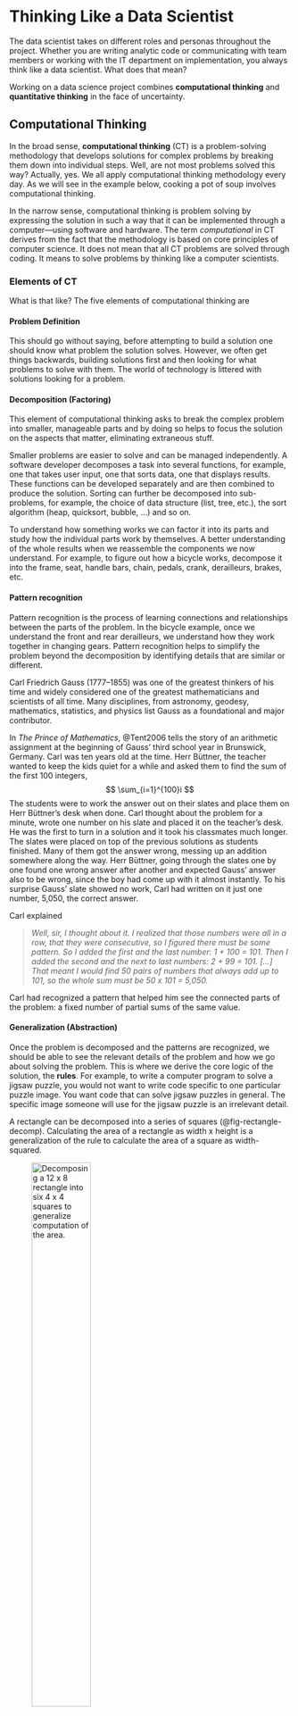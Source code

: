 

# Thinking Like a Data Scientist {#sec-thinkingds}

The data scientist takes on different roles and personas throughout the project. 
Whether you are writing analytic code or communicating with team members or working 
with the IT department on implementation, you always think like a data scientist. 
What does that mean?

Working on a data science project combines **computational thinking** and 
**quantitative thinking** in the face of uncertainty. 

## Computational Thinking {#sec-comp-thinking}

In the broad sense, **computational thinking** (CT) is a problem-solving methodology
that develops solutions for complex problems by breaking them down into individual
steps. Well, are not most problems solved this way? Actually, yes. We all apply
computational thinking methodology every day. As we will see in the example below, 
cooking a pot of soup involves computational thinking.

In the narrow sense, computational thinking is problem solving by expressing
the solution in such a way that it can be implemented through a computer---using
software and hardware. The term *computational* in CT derives from the fact that
the methodology is based on core principles of computer science. It does not mean
that all CT problems are solved through coding. It means to solve problems by
thinking like a computer scientists. 

### Elements of CT

What is that like? The five elements of computational thinking are

#### Problem Definition

This should go without saying, before attempting to
build a solution one should know what problem the solution solves. However, we
often get things backwards, building solutions first and then looking for what
problems to solve with them. The world of technology is littered with solutions
looking for a problem. 

#### Decomposition (Factoring)

This element of computational thinking asks to break the 
complex problem into smaller, manageable parts and by doing so helps to focus the
solution on the aspects that matter, eliminating extraneous stuff.

Smaller problems are easier to solve and can be managed independently. A software 
developer decomposes a task into several functions, for example, one that takes user 
input, one that sorts data, one that displays results. These functions can be developed 
separately and are then combined to produce the solution. Sorting can further be 
decomposed into sub-problems, for example, the choice of data structure (list, tree, etc.), 
the sort algorithm (heap, quicksort, bubble, ...) and so on.

To understand how something works we can factor it into its parts and study
how the individual parts work by themselves. A better understanding of the whole 
results when we reassemble the components we now understand. For example, to figure
out how a bicycle works, decompose it into the frame, seat, handle bars, chain, pedals,
crank, derailleurs, brakes, etc. 

#### Pattern recognition

Pattern recognition is the process of learning 
connections and relationships between the parts of the problem. In the bicycle
example, once we understand the front and rear derailleurs, we understand how they 
work together in changing gears. Pattern recognition helps to simplify the problem
beyond the decomposition by identifying details that are similar or different.

:::{.callout-note title="Carl Friedrich Gauss"}
Carl Friedrich Gauss (1777--1855) was one of the greatest thinkers of his time
and widely considered one of the greatest mathematicians and scientists of all time. 
Many disciplines, from astronomy, geodesy, mathematics, statistics, and physics list 
Gauss as a foundational and major contributor. 

In *The Prince of Mathematics*, @Tent2006 tells the story of an arithmetic 
assignment at the beginning of Gauss' third school year in Brunswick, Germany. Carl
was ten years  old at the time. Herr Büttner, the teacher wanted to keep the kids 
quiet for a while and asked them to find the sum of the first 100 integers, 
$$
\sum_{i=1}^{100}i
$$
The students were
to work the answer out on their slates and place them on Herr Büttner's desk 
when done. Carl thought about the problem for a minute, wrote one number on
his slate and placed it on the teacher's desk. He was the first to turn in a 
solution and it took his classmates much longer. The slates were placed on top of
the previous solutions as students finished. Many of them got the answer 
wrong, messing up an addition somewhere along the way. Herr Büttner, going through
the slates one by one found one wrong answer after another and expected Gauss' 
answer also to be wrong, since the boy had come up with it almost instantly. 
To his surprise Gauss' slate showed no work, Carl had written on it
just one number, 5,050, the correct answer. 

Carl explained

>*Well, sir, I thought about it. I realized that those numbers were all in a row, that
they were consecutive, so I figured there must be some pattern. So I added the 
first and the last number: 1 + 100 = 101. Then I added the second and the next to
last numbers: 2 + 99 = 101. [...] That meant I would find 50 pairs of numbers that
always add up to 101, so the whole sum must be 50 x 101 = 5,050.*

Carl had recognized a pattern that helped him see the connected parts of the 
problem: a fixed number of partial sums of the same value.
:::

#### Generalization (Abstraction)

Once the problem is decomposed and the patterns are recognized,
we should be able to see the relevant details of the problem and how we go about
solving the problem. This is where we derive the core logic of the solution, the **rules**. 
For example, to write a computer program to solve a jigsaw puzzle, you would not 
want to write code specific to one particular puzzle image. You want code that
can solve jigsaw puzzles in general. The specific image someone will use for the
jigsaw puzzle is an irrelevant detail.

A rectangle can be decomposed into a series of squares (@fig-rectangle-decomp).
Calculating the area of a rectangle as width x height is a generalization of 
the rule to calculate the area of a square as width-squared.

![Decomposing a 12 x 8 rectangle into six 4 x 4 squares to generalize computation of the area.](images/RectangleDecomposition.png){#fig-rectangle-decomp fig-align="center" width=50%}

#### Algorithm design

The final element of CT involves another form of thinking,
**algorithmic thinking**. Here we define the solution as a series of steps to
be executed. Algorithmic thinking does not mean the solution has to be implemented
by a computer, although this is the case in the narrow sense of CT. The point of
the algorithm is to arrive at a set of repeatable, step-by-step instructions, whether 
these are implemented by humans, machines, or a computer. Capturing the solution in
an algorithm is a step toward **automation**.\
\
@fig-soup-recipe shows an algorithm to produce pumpkin soup, repeatable instructions
that lay out the ingredients and how to process them in steps to transform them
into soup.

![A recipe for pumpkin soup is an algorithm.](images/PumpkinSoupRecipe.png){#fig-soup-recipe fig-align="center" width=75% .lightbox}

In data science solutions the steps to be executed are themselves algorithms. During
the data preparation step, you might use one algorithm to de-duplicate the 
data and another algorithm to impute missing values. During the model training
step you rely on multiple algorithms to train a model, cross-validate a model,
and visualize the output of a model.

### Making Pumpkin Soup

Let's apply the elements of computational thinking to the problem of making
pumpkin soup. 

#### Decomposition
Decomposition is the process of breaking down a complex problem into smaller, 
more manageable parts. In the case of making pumpkin soup, we can break it down 
into several steps:

- **Ingredients**: Identify the key ingredients required for the soup.
  - Pumpkin
  - Onion or Leek
  - Garlic
  - Stock (vegetable or chicken)
  - Cream (optional)
  - Salt, pepper, and spices (e.g., nutmeg, cinnamon)
  - Olive oil or butter for sautéing
- **Preparation**: Break down the actions involved in preparing the ingredients.
  - Peel and chop the pumpkin
  - Chop the onion and garlic
  - Prepare spices and seasoning
- **Cooking**: Identify the steps in cooking the soup.
  - Sauté the onion and garlic
  - Add the pumpkin and cook it
  - Add stock and bring to a simmer
  - Puree the mixture
  - Add cream and season to taste
- **Final Steps**: Focus on finishing touches.
  - Garnish (optional)
  - Serve and taste for seasoning adjustments

#### Pattern recognition

What are the similar elements or repeating steps in the problem?

- **Common cooking steps**: Many soups follow a similar structure: sautéing vegetables, 
adding liquid, simmering, and then blending or pureeing.
- **Ingredient variations**: While the exact ingredients for pumpkin soup may vary 
(e.g., adding coconut milk instead of cream), the basic framework of the recipe 
remains the same.
- **Timing patterns**: There’s a pattern to the cooking times: first sautéing for 
a few minutes, then simmering the soup for about 20-30 minutes, followed by blending.

#### Generalization

We can generalize (abstract) the process of making pumpkin soup into a more 
general recipe for making any pureed vegetable soup, regardless of the specific
ingredients.

- **Essential components**: 
  - A base (onions, garlic, or other aromatics)
  - A main vegetable (in this case, pumpkin)
  - Liquid (stock, broth, or water)
  - Seasoning and optional cream

- **General process**:
  1. Sauté aromatics.
  2. Add the main vegetable and liquid.
  3. Simmer until the vegetable is tender.
  4. Blend until smooth.
  5. Adjust seasoning and add cream if desired.


#### Algorithm design

Here is a simple algorithm for making pumpkin soup:

1. **Prepare ingredients**:
   - Peel and chop the pumpkin into cubes.
   - Chop the onion and garlic.
2. **Sauté aromatics**:
   - In a pot, heat oil or butter over medium heat.
   - Add chopped onion and garlic, sauté for 5 minutes until softened.
3. **Cook pumpkin**:
   - Add chopped pumpkin to the pot and sauté for 5 minutes.
   - Add stock to cover the pumpkin (about 4 cups) and bring to a boil.
4. **Simmer**:
   - Lower the heat, cover, and let the soup simmer for 20-30 minutes until the 
   pumpkin is tender.
5. **Blend the soup**:
   - Use an immersion blender or transfer the soup to a blender. Puree until smooth.
6. **Add cream and seasoning**:
   - Stir in cream (optional) and season with salt, pepper, and spices to taste 
   (e.g., nutmeg or cinnamon).
7. **Serve**:
   - Pour into bowls and garnish with optional toppings (e.g., a swirl of cream, 
   roasted seeds, or fresh herbs).

@fig-soup-recipe is a specific implementation of the algorithm.

By applying computational thinking, we decomposed the task of making pumpkin soup 
into smaller steps, recognized patterns in the cooking process, abstracted the 
general process for making soups, and designed an algorithm to efficiently make 
pumpkin soup. This method helps streamline the cooking process, ensures nothing 
is overlooked and provides a clear, repeatable procedure.

## Quantitative Thinking {#sec-quant-thinking}

**Quantitative thinking** (QT) is a problem-solving technique, like computational
thinking. It views the world through measurable events, and approaches problems
by analyzing quantitative evidence. At the heart of QT lies **quantification**,
representing things in measurable quantities. The word quantification is rooted 
in the Latin word *quantus*, meaning "how much". The purpose of quantification is 
to express things in numbers. The result is data in its many forms.

When dealing with inherently measurable attributes such as height or weight, quantification is 
simple. We need an agreed-upon method of measuring and a system to express
the measurement in. The former might be an electronic scale or an analog scale
with counterweights for weight measurement, a ruler, yardstick, or laser device
for height measurements. It seems obvious to report weights in metric units of 
milligrams, grams, pounds (500 grams), kilograms, and tons or in U.S. Customary units of ounces, 
pounds (16 ounces), and tons. As long as we know which measurement units apply, we can 
all agree on how heavy something is. And we need to keep in mind that the same
word can represent different things: a metric pound is 500 grams, a U.S. pound
is 453.6 grams. But wait, there is more: Apothecaries' weights are slightly 
different, a pound a.p. is 12 ounces. And in some fields, weights are measured
entirely differently, diamonds are measured in carats (0.2 grams). In the 
International System of Units (SI), weight is measured in Newtons, which is 
gravitational force on a mass, equivalent to kg * m /s^2^.
As long as we know what units are used to report a weight, we can convert it 
into whatever system we want to use. So we could say that this attribute is easily
quantifiable. 

Other attributes are difficult to quantify. How do you measure happiness? Finland
has been declared the [happiest country](https://www.bbc.com/reel/video/p0hmcc91/why-is-finland-the-happiest-country-in-the-world-) 
on earth for seven years running. This must involve some form of quantification
otherwise we could not rank countries and declare one as "best". 
How did they come up with that? The purpose of the [World Happiness Report](https://worldhappiness.report/ed/2020/social-environments-for-world-happiness/)
is to review the science of measuring well-being and to use survey measures of 
life satisfaction across 150 countries. *Happiness* according to the World Happiness
Report is a combination of many other measurements. For example, a rating of
one's overall life satisfaction, the ability to own a home, the availability of
public transportation, etc. Clearly, there is a subjective element in choosing
the measurable attributes that are supposed to allow inference about the 
difficult to measure attribute *happiness*. Not all attributes weigh equally in
the determination of happiness, the weighing scheme itself is part of the quantification.
Norms and values also must play a role. The availability of public transportation
affects quality of life differently in rural Arkansas and in downtown London. 
In short, the process of quantifying a difficult-to-measure attribute should be
part of the conversation.

This is a common problem in the social sciences: what we are interested in measuring
is difficult to quantify and the process of quantification is full of assumptions.
Instead of getting at the phenomenon directly, we use
other quantities to inform about all or parts of what we are really interested
in. These **surrogates** are known by different names: we call them an indicator, 
an index (such as the consumer price index), a metric, a score, and so on. 

:::{.example}
::::{.example-header}
Example: Net Promoter Score (NPS)
::::
::::{.example-container}
Building on the theme of "happiness", a frequent question asked by companies that
sell products or services is "are my customers satisfied and are they loyal?"

Rather than an extensive survey with many questions as in the World Happiness
Report, the question of customer satisfaction and loyalty is often distilled into 
a single metric in the business world, the Net Promoter Score (NPS).
NPS is considered by many the gold standard customer experience metric. It 
rests on a single question: "How likely are you to recommend the companies
products or services?"

The calculation of NPS is as follows (@fig-nps):

- Customers answer the question on a scale of 0–10, with 0 being not at all likely 
to recommend and 10 being extremely likely to recommend.
- Based on their response, customers are categorized as promoters, passives, or 
detractors. A detractor is someone whose answer was between 0 and 6. A promoter
is someone whose answer is 9 or 10. The others, which responded with a 7 or 8 are
passives.
- The NPS is calculated by subtracting the percentage of detractors from the 
percentage of promoters. 

The NPS ranges from -100 to 100, higher scores imply more promoters. A NPS of
100 is achieved if everyone scores 9 or 10. A score of -100 is achieved if
everyone scores 6 or below.

![Net promoter score](images/NetPromoterScore.png){#fig-nps fig-align="center" width=75%}
::::
:::


:::{.assignment}
::::{.assignment-header}
Exercise: Net Promoter Score
::::
::::{.assignment-container}
1. What are the assumptions in the NPS calculation?
2. Company Foo improved its NPS from 30 to 40 over the last year. Explain how
that can happen.
3. What does NPS tell you about a company that has many products and/or services?
4. What impact could cultural differences and societal norms and traditions have
on NPS values around the world?
5. What do you think is a great net promoter score? Does it depend on the industry?
6. Companies are applying NPS in other contexts, not just to measure
customer satisfaction. For example, the employee NPS (eNPS) uses NPS methodology
and the question "How likely are you to recommend company X as a place of work?" 
What do you think about that?
7. If you plot NPS by age, what would that look like? In other words, do you expect
younger or older consumers to have higher/lower NPS?

8. List reasons why NPS is (might be) a troubling indicator.
<!---
For some answers see here:
https://www.qualtrics.com/experience-management/customer/net-promoter-score/
https://hbr.org/2019/10/where-net-promoter-score-goes-wrong

Important: cultural differences, someone cannot be detractor and promoter at the
same time, division of range is arbitrary, tries to distill a complex relationship
in a single number, depends on how and who you ask among the customers.

Whether you recommend something or detract from something depends on who you
are talking to. You might recommend a product to a peer but not to your parents.

Fewer than those designated as promoters have actually promoted the brand.
It measures intention, not behavior

NPS does not explain why someone would recommend a product: ease of use,
price, customer service, availability, ... It also does not explain why someone
detracts from a product. How are you going to fix things?
--->
::::
:::

The NPS has many detractors, pun intended. Some describe it as "management 
snake oil". Management touts it when the NPS goes up, nobody reports it when
it goes down. It continues to be widely used. [Forbes](https://www.forbes.com/sites/ronshevlin/2019/05/21/its-time-to-retire-the-net-promoter-score/) reported that in 50 earnings calls of S&P 500 companies NPS was mentioned 150 
times in 2018.

### Indicators

An indicator is a quantitative or qualitative factor or variable that offers a 
direct, simple, unique and reliable signal or means to measure achievements.

The economy is a complex system for the distribution of  goods and services. 
Such a complex system defies quantification by a single number.
Instead, we use thousands of indicators to give us insight into a particular
aspect of the economy: inflation rates, consumer price indices, unemployment 
numbers, gross domestic product, economic activity, etc.

:::{.assignment}
::::{.assignment-header}
Exercise: Quantifying the Economy
::::
::::{.assignment-container}
Find at least two indicators in each of the following aspects:

1. International trade
2. Housing and construction
3. Consumer spending
4. Manufacturing
5. Climate
6. Labor markets

What are the indicators used for--that is, what do they indicate?
::::
:::

An indicator is called **leading** if it is predictive, informing us about what
might happen in the future. The job satisfaction in an employee survey is a 
leading indicator of employee attrition in the future. Unhappy employees are
more likely to quit and to move on to other jobs. A **lagging** indicator is
descriptive, it looks at what has happened in the past. Last month's resignation
rate is a lagging indicator for the human resources department.

### Types of Data

Data, the result of quantification, can be classified in a number of ways. The
first distinction of quantified variables is by **data type**. 

- **Continuous**: the number of possible values of the variable is not countable. 
Examples are physical measurements such as weight, height, length, pressure, temperature. 

- **Discrete**: the number of possible values is countable. Even if the number 
of possible values is infinite, the variable is still discrete. The number of fish 
caught per day does not have a theoretical upper limit, although it is highly 
unlikely that a weekend warrior will catch 1,000 fish. A commercial fishing vessel 
might.\
\
Discrete variables are further divided into the following groups:
    - **Count Variables**: the values are true counts, obtained by enumeration. 
    There are two types of counts:

        - **Counts per unit**: the count relates to a unit of measurement, e.g., 
        the number of fish caught per day, the number of customer complaints per 
        quarter, the number of chocolate chips per cookie, the number of cancer 
        incidences per 100,000.

        - **Proportions (Counts out of a total)**: the count can be converted 
        to a proportion by dividing it with a maximum value. Examples are the 
        number of heads out of 10 coin tosses, the number of larvae out of 20 
        succumbing to an insecticide,

    - **Categorical Variables**: the values consist of labels, even if numbers 
    are used for labeling.

        - **Nominal variables**: The labels are unordered, for example the 
        variable "fruit" takes on the values "apple", "peach", "tomato" 
        (yes, tomatoes are fruit but do not belong in fruit salad).

        - **Ordinal variables**: the category labels can be arranged in a natural 
        order in a lesser-greater sense. Examples are 1---5 star reviews or ratings 
        of severity ("mild", "modest", "severe").

        - **Binary variables**: take on exactly two values (dead/alive, Yes/No, 
        1/0, fraud/not fraud, diseased/not diseased)

Categorical variables are also called **qualitative** variables. They encode a
quality, namely to belong to one of the categories. All other variables are also
called **quantitative** variables. Note that quantifying something through numbers
does not imply it is a quantitative variable. Highway exits might have numbers that
are simple identifiers not related to distances. The number of stars on a 5-star
rating scale indicates the category, not a quantified amount. The numeric values
of quantitative variables, on the other hand, can be used to calculate meaningful
differences and ratios. 40 kg is twice as much as 20 kg, but a 4-star review is 
not twice as much as a 2-star review---it is simply higher than a 2-star review.


## Dealing with Uncertainty

In “[Think Like a Data Scientist](https://learning.oreilly.com/library/view/think-like-a/9781633430273/)”, 
Brian Godsey lists awareness in the face of uncertainty as one of the biggest 
strengths of a data scientist [@Godsey_2017]. Once source of uncertainty is the 
inherent complexity of data science projects that involve many parts of the organization. 
A data science project is full of problems, the real-world problem that needs to 
be solved and problems that arise during the projects. Deadlines will be missed. 
Data will not be as available as expected or of lower quality as expected. Budgets 
can change and goals are re-prioritized. Models that work well on paper fall apart 
when they get in contact with reality. The list goes on and on. The data scientist 
thinks through problems not from the perspective of the data but from the 
perspective what data can help us to accomplish. What matters is that we solve the 
business problem, not that we build a neural network.

Another source of uncertainty is the inherent variability of the raw material, 
data. Variability is contagious, it makes everything produced from data also variable. 
The point of data processing is to separate the signal from the noise and to find 
the systematic patterns and relationships in the data, the insights that help
make decisions.

Data scientists are sometimes compared to software developers. They do share certain 
traits; both are using tools, languages, and frameworks to build complex systems 
with software. But analytic code is different from non-analytic code in that it 
is processing an uncertain input. A JSON parser also processes variability, each 
JSON document is different from the next. Does it not also deal with uncertain input? 
If the parser is free of bugs, the result of parsing is known with certainty. For 
example, we are convinced that the sentence “*this book is certainly concerned with 
uncertainty*” has been correctly extracted from the JSON file. Assessing the 
sentiment of the sentence, however, is a data science task: a sentiment model is 
applied to the text and returns a set of probabilities indicating how likely the 
model believes the sentiment of the text is negative, neutral, or positive. 
Subsequent steps taken in the software are based on interpreting what is probable.

There is uncertainty about which method to use. Whether a software developer uses 
a quicksort or merge sort algorithm to order an array has impact on the performance 
of the code but not on the result. Whether you choose a decision tree or a support 
vector machine to classify the data in the array impacts the performance **and**
the result of the code. A chosen value for a tuning parameter, e.g., the learning 
rate, can produce stable results with one data set and highly volatile results 
with another.

Further uncertainty is introduced through analytic steps that are themselves random. 
Splitting data into training and test data sets, creating random folds for cross-validation, 
drawing bootstrap samples to estimate variability or to stabilize analytics through 
bagging, random starting values in clustering or neural networks, selecting the 
predictors in random forests, Monte Carlo estimation, are some examples where data 
analysis involves drawing random numbers. The data scientist needs to ensure that 
random number sequences that create different numerical results do not affect the 
quality of the answers. The results are frequently made repeatable by fixing the 
seed or starting value of the random number generator. While this makes the program 
flow repeatable, it is yet another quantity that affects the numerical results. 
It is also a potential source for misuse: “let me see if another seed value 
produces a smaller prediction error.”

Data are messy and possibly full of errors. It contains missing values. There is 
uncertainty about how disparate data sources represent a feature (a customer, a 
region, a temperature) that affects how you integrate the data sources. These 
sources of uncertainty can be managed through proper data quality and data integration. 
As a data scientist you need to be aware and respectful of these issues; they can 
doom a project if not properly addressed. In an organization without a dedicated 
data engineering team resolving data quality issues might fall on your shoulders. 
If you are lucky to work with a data engineering team you still need to be mindful 
of these challenges and able to confirm that they have been addressed or deal with 
some of them (missing values).

::: example
::: example-header
Example: Imputation through Principal Component Analysis (PCA)
:::

::: example-container
| ID  | Type |  X1  |  X2  | X3  |
|-----|:----:|:----:|:----:|:---:|
| 1   |  A   | 3.71 | 5.93 | 55  |
| 2   |  B   |  .   | 4.29 | 32  |
| 3   |  A   | 0.98 | 5.86 | 55  |
| 4   |  B   |  .   | 4.28 | 29  |
| 5   |  A   | 6.04 | 5.94 | 48  |
| 6   |  B   |  .   | 5.25 | 18  |
| 7   |  A   | 1.52 | 4.01 | 61  |
| 8   |  B   |  .   | 5.55 | 30  |

: A missing value pattern.

The table above shows eight observations on four features: Type, X1, X2, and X3.

Whatever types A and B represent, we notice that values for X1 are missing 
whenever Type equals B. A complete-case analysis based on X1 through X3 would 
eliminate observations with missing values and leave us only with observations 
for Type A. This makes a comparison between the two types impossible. To facilitate 
such a comparison, we could limit any analysis to rely on only X1 and X2, or we 
could impute the missing values for X3.

Such an imputation could be based on a matrix completion algorithm that uses 
principal component analysis (PCA) to iteratively fill in the missing information
for X1 based on the observed data for X1, X2, and X3. That sounds awesome. But 
what if there are systematic differences between the two types? Does it then make 
sense to fill in values for X1, Type B with information derived from Type A? 
Could this possibly bias the analysis and be worse than not using X1 in the analysis at all?
:::
:::

## Perspective about Data

Maintaining proper perspective about data means knowing where the important 
issues are. This can be a moving target.

-   The volume of data can be unproblematic for one analytic method and  
a limiting factor if you want to derive prediction intervals by way of bootstrapping.

-   A large but highly accurate model is being developed on historical training 
data in an Internet of Things (IoT) application. Due to the complexity of the
model the scoring engine that applies the model in real time to data flowing 
off sensors cannot keep up.

-   A stacked ensemble of classification models improves the ability to segment 
customers but is not interpretable.

There are many limiting factors in data-centric applications and many moving parts. 
The data scientist is in a unique position to have perspective and awareness of 
the factors related to data. It is unlikely that anyone else will have that 
360-degree view about data.

As Brian Godsey put it:

> *As a data scientist, I have as my goal to make sure that no important aspect of a project goes awry unnoticed. When something goes wrong—and something will—I want to notice it so that I can fix it.*

## Data Intuition

Intuition is the feeling of knowing something instinctively, without conscious 
reasoning. Developing intuition for data is one of the most valuable skills a 
data scientist can acquire. It will help to flag things that are surprising, 
curious, worth another look, or that do not pass the smell test. Developing 
intuition is helped by strong technical knowledge, it provides the foundation 
against which our conscious mind can judge surprise. Some intuition for data is 
innate, and it can be developed with experience and practice. Being curious, 
asking questions, requesting feedback, working with real data sets, and spending
time exploring data go a long way in developing better intuition.

Let’s test our intuition for data with a few examples.

### Outliers in Box and Whisker Plot

The following graph shows a box plot constructed from 200 observations on a variable. 
What does your intuition tell you about the five data points on the right side 
in of @fig-proj-intuition-box?

![Box plot of 200 observations for a variable.](images/Intuition_BoxPlot.png){#fig-proj-intuition-box .lightbox fig-align="center" width="80%"}

Also called the box-and-whisker plot, this plot places a box that covers the 
central 50% of the data—called the interquartile range—and extends from the edge 
of the box whiskers to the observations within $\pm 1.5$ times the interquartile 
range. Points that fall outside the whiskers are labeled as outliers. Does knowing 
the details of box plot construction change your intuition about the data points 
on the right?

After having seen many box plots you will look at this specimen as an example of
a continuous random variable with a right-skewed (long right tail) distribution. 
Five “outliers” out of 200 is not alarming when the distribution has a long tail.

### Prediction Error in Test and Training Data

@fig-proj-intuition-traintest shows graphs of the mean-squared prediction error, 
a measure of model performance, as a function of model complexity. The complexity 
is expressed in terms of the model’s ability to capture more wiggly structures 
(flexibility). The training data is the set of observations used to determine the 
model parameters. The test data is a separate set of observations used to 
evaluate how well the fitted (=trained) model generalizes to new data points.

![The mean-squared prediction error for a set of training and test data as a function of model complexity.](images/Intuition_TestTrain.png){#fig-proj-intuition-traintest .lightbox fig-align="center" width="80%"}

Something is off here. The prediction error on the test data set should not 
decrease steadily as the model flexibility increases. The performance of the model
on the test data will be poor if the model is too flexible or too inflexible. 
The prediction error on the training data on the other hand will decline with 
greater model flexibility. Intuition for data suggests that measures of performance 
are optimized on the training data set and should be lower for the test data set. 
It is worth checking whether the labels in the legend are reversed.

### Storks and Babies {#sec-storks-babies}

The next example of data intuition is shown in the following scatterplot based 
on data in Neyman (1952). Data on the birth rate in 54 counties, calculated as 
the number of babies born relative to the number of women of child-bearing age, 
and the density of storks, calculated as the number of storks relative to the 
same number of women, suggests a trend between the density of storks and the birth rate.

![Scatterplot of stork density and birth rate along with a LOESS fit. The variables are calculated by dividing the number of babies and the number of storks in the county by the number of women of child-bearing age in the county (in 10,000).](images/Intuition_Storks.png){#fig-proj-intuition-storks .lightbox fig-align="center" width="80%"}

Our intuition tells us that something does not seem quite right. The myth of storks 
bringing babies has been debunked—conclusively. The data seem to tell a different 
story, however. What does your *data* intuition tell you?

There must be a different reason for the relationship that appears in the plot. 
Both variables plotted are divided by the same quantity, the number of women of 
child-bearing age. This number will be larger for larger counties, as will be the 
number of babies and, if the counties are comparable, the number of storks. In 
the absence of a relationship between the number of babies and the number of 
storks, a spurious relationship is introduced by dividing both with the same 
denominator.

### Cluster Assignment

Clustering is an unsupervised learning technique where the goal is to find groups 
of observations (or groups of features) that are in some form alike. In statistical 
terms we try to assign data to groups such that the within-group variability is 
minimized, and the between-group variability is maximized. In this example of 
clustering, data on age, income, and a spending score were obtained for 200 shopping 
mall customers. The spending score is a value assigned by the mall, higher scores 
indicate a higher propensity of the customer to make purchases at the mall stores.

A cluster analysis was performed to group similar customers into segments, so 
that a marketing campaign aimed at increasing mall revenue can target customers 
efficiently. A few observations are shown in the next table.

|                 |         |            |                    |
|-----------------|---------|------------|--------------------|
| **Customer ID** | **Age** | **Income** | **Spending Score** |
| **1**           | 19      | 15         | 39                 |
| **2**           | 20      | 16         | 6                  |
| **3**           | 35      | 120        | 79                 |
| **4**           | 45      | 126        | 28                 |

@fig-proj-intuition-cluster1 shows a scatter plot of the standardized income 
and spending score attributes, overlaid with the customer assignment to one of 
five clusters.

![Results of hierarchical clustering with five clusters.](images/Intuition_Cluster.png){#fig-proj-intuition-cluster1 .lightbox fig-align="center" width="80%"}

There are distinct groups of points with respect to (the standardized) spending 
and income. One group is near the center of the coordinate system, one group is 
in the upper-right quadrant, one group is in the lower-right quadrant. If the 
clustering algorithm worked properly, then these points should not be all assigned 
to the same cluster. This is an example where we need to take another look at the 
analysis. It turns out that the customer ID was erroneously included in the analysis. 
Unless that identifier is meaningful in distinguishing customers, it must be 
removed from the analysis. The results of the analysis without the customer ID 
are shown in @fig-proj-intuition-cluster2, confirming that the clustering algorithm 
indeed detected groups that have (nearly) distinct value ranges for spending score 
and income.

![Corrected cluster analysis after removing the non-informative customer ID variable from the analysis. The detected clusters map more clearly to groups of points that are distinct with respect to spending and income.](images/Intuition_Cluster2.png){#fig-proj-intuition-cluster2 .lightbox fig-align="center" width="80%"}


## Quantitative Intuition and Problem Solving {#sec-thinkingds-quant-intuition}

The previous subsection presented some examples to test your intuition around
data. What about quantitative intuition and general problem solving skills?
This subsection presents a few problems and puzzles to flex your 
analytic and quantitative thinking muscles. Most of these are well-known problems
that you might run into during a job interview for a technical/analytical role.

Solutions are provided in the callout boxes. Try to solve the puzzles before
taking a look at the solutions.

### The Prisoner's Dilemma

Suppose that Andy and Brie are arrested as members of a criminal gang and held 
separately by the police. They cannot communicate. There is enough evidence to
convict them on a lesser charge, but not on the principal charge. The police
offers the following deal:

- If they both remain silent, they will each serve one year in prison.
- If one testifies against the other, but the other one does not, the one who
testified will be set free while the other serves three years in prison.
- If Andy and Brie both testify against each other, they will each serve two years.

How should Andy and Brie behave to optimize their positions, that is, look out
after their own interest?

The result of such a game is typically displayed in a payoff matrix that shows
in each cell the payoff for the two players.

|                        | **Brie remains silent** | **Brie testifies** |
|:----:|:----:|:----:|
|**Andy remains silent** | $(-1, -1)$ | $(-3, 0)$ |
|**Andy testifies**      | $(0, -3)$  | $(-2, -2)$ |

: Expected payoffs in prisoner dilemma {#tbl-prisoner .striped}

The "payoffs" are shown in the matrix as negative numbers, as they represent a
penalty, years of imprisonment. The goal is to maximize the payoff, a number
as large as possible.

The best situation for Andy is to testify when Brie remains silent. He would
go free in this case (and does not mind Brie spending three years behind bars).
Similarly, the best situation for Brie is to testify when Andy remains silent.
These are the two diagonal cells in @tbl-prisoner. 

The situation does not play out as well for them if one testifies and the other
also testifies. What is the best strategy?

#### Nash equilibrium

The Nash equilibrium is a concept in game theory. It applies to non-cooperative
games where players compete against each other. In the equilibrium state, no
player can gain an advantage by changing their strategy. This assumes that the
other player's strategies do not change.

Suppose players Andy and Brie have chosen strategies A and B, respectively.
In the Nash equilibrium, there is no other strategy available to Andy that would
increase his expected payoff if Brie stays with strategy B. Similarly, there is
no other strategy available to Brie that would increase her expected payoff from
the game if Andy stays with strategy A.

The Nash equilibrium tells us not to consider player's action in isolation. 
Instead, we need to take into account what other players are expected to do in
evaluating a player's choices.

---

The best **outcome** for either Andy and Brie would be to go free. But they do
not know how the other one will behave. So what is the best **strategy** to 
play this game? Let's rephrase testifying and remaining silent in terms of 
**defecting** and **collaborating** players of a game. 

|                        | **Brie collaborates** | **Brie defects** |
|:----:|:----:|:----:|
|**Andy collaborates** | $(-1, -1)$ | $(-3, 0)$ |
|**Andy defects**      | $(0, -3)$  | $(-2, -2)$ |

: Expected payoffs in prisoner dilemma {#tbl-prisoner2 .striped}

If Andy defects, his penalty will be less, regardless of whether Brie is 
collaborative or not (0 or 2 years compared to 1 or 3 years). The same applies
to Brie, if she defects her penalty will be less regardless of what Andy does.
The Nash equilibrium is that both players defect although they suffer worse
penalties than if they had both cooperated.

### Guarding Criminals 

Suppose you are guarding $n$ criminals in an open field. You have one gun with
a single bullet. You are a good shot and being fired at means death---the criminals
know that. Their behavior is governed by the following rules: 

- If any of them has a non-zero probability of surviving, they will attempt to escape.
- If a criminal is certain of death, they will not attempt to escape.

How do you guard the criminals and stop them from escaping?

::: {.callout-tip title="Solution" collapse=true}
Imagine there is only a single criminal, $n=1$. Since he/she would definitely be shot at
during an escape, they would face certain death and not escape. 

What happens if there are two criminals? If they both try to escape, there is a 
50:50 chance to survive, hence they will both try to escape. To prevent that from 
happening you would tell one of the two (you do not need to tell both!) that 
you would shoot them, should they both attempt to escape. That criminal now 
faces certain death and will not escape. That brings you back to the situation
with a single criminal.

How does this generalize to larger groups of criminals? Assign a number from 1 to
$n$ to the criminals and tell them that should any subgroup of them try to escape,
the one with the highest number in the group will be shot.
:::

### Three Jars

Three opaque jars are sitting on a table. The jars are labeled "Apples", "Oranges",
and "Apples & Oranges". Unfortunately, all three are labeled incorrectly.

![Three opaque jars.](images/ThreeJars.png){#file-three-jars fig-align="center" width=75%}

Your task is to assign the labels correctly to the jars. 
What is the smallest number of fruit you have to choose in order to correctly
label the three jars?

::: {.callout-tip title="Solution" collapse=true}

You choose one fruit from the jar that is labeled incorrectly as "Apples &
Oranges". If you pull an apple, you know this is the jar with the apples,
otherwise it is the jar with the oranges. Now you have two jars left whose
labels just need to be flipped since you were told that all three jars are 
labeled incorrectly.
:::

### Pattern Recognition \#1

@fig-math-puzzle1 shows a logic reasoning puzzle. The first row makes sense if 
the strange operator is addition, but that does not work for the next rows.
You have to find the meaning of that operator, then apply the pattern to solve
the last equation.

![Can you solve this?](images/LogicPuzzle1.png){#fig-math-puzzle1 fig-align="center" width=50%}

::: {.callout-tip title="Solution" collapse=true}

We need to find a pattern that expresses the operations in terms of familiar algebra.
If the operator in @fig-math-puzzle1 is interpreted as multiplication
then we get 4, 10, 18, all smaller than the values on the right hand side. How 
much smaller? Exactly by the left-most number. The pattern that seems to apply
to the first three rows is

- multiply the two numbers
- then add the number on the left

Applying this pattern to the last row yields 96 as the solution (@fig-math-puzzle2).

![A solution.](images/LogicPuzzle1Solution.png){#fig-math-puzzle2 fig-align="center" width=50%}

This, by the way, is not the only solution. There are other patterns that will
lead to a different result for the last row. Those patterns are equally valid.
Can you find another pattern that yields a solution?
:::

### Pattern Recognition \#2

Here is a sequence of numbers.

$$
\begin{array}{c}
1 \\
11 \\
21 \\
1211 \\
111221 \\
312211 \\
??
\end{array}
$$

What is the next number in the sequence?

::: {.callout-tip title="Solution" collapse=true}
What is the pattern in the sequence of numbers? 

- The first row is the number 1, it is also "one one".
- The second row is the number 11, it is also "two ones". 
- The third row is the number 21, it is also "one two and one one".

The pattern is that the numbers for the following row are obtained by spelling
out the numbers in the current row, then replacing the words with the numbers
they represent. For example, take 1211 in the fourth row. Spelling it out gives 
"one one one two two ones". Now replace the words with numbers: "111221".

The missing entry at the end of the sequence is thus
$$
13112221
$$
:::

### Birthday Problem

This is a classical problem in probability, and a popular one because it is 
relatable yet somewhat counterintuitive. The probability is higher than what 
most people expect. It goes like this: 

>What is the probability that in a group of $n$ randomly chosen people, at least two share the same birthday?

"Birthday" is meant as one of 365 days of the year, not adjusting for leap years.
Also, we are not taking the birth year into account. A birthday for the purpose
of this problem is April 10, or August 15, etc.

The standard version of the problem uses $n=23$, because you can imagine yourself
in a group of that size---a classroom, for example---and the probability of at
least two shared birthdays is also relatable.

How likely do you think at least two people share a birthday in a group of 23?

::: {.callout-tip title="Solution" collapse=true}

The probability of at least two shared birthdays in a group of 23 is about 0.5;
it is 0.05073, to be more exact. How do you interpret that? If you were to 
assemble groups of 23 randomly chosen people, than half of those groups would
have at least two shared birthdays. Pretty high, eh?

What happens to the probability of a shared birthday when the groups get larger?
How about in a group of 35 people? The probability of a shared birthday increases
to 0.814. In a group of 50 people, the probability is 0.97. In a group of 100,
it is virtually certain that there are at least two identical birthdays, $p=0.999999$.
With only 10 people in a group, it would be surprising to have identical 
birthdays, but it is not a rare event, $p=0.117$.

---

For those interested, how do you calculate those probabilities? First, whenever
you see the expression "at least" in a probability statement, it is probably 
easier to calculate the probability of the complement event and subtract that from
1. 
$$
\Pr(\text{at least two identical birthdays}) = 1 - \Pr(\text{no matching birthdays})
$$

What is the probability that no birthdays match in a group of $n$? You can 
compute this by considering the possible choices as people enter the group. The 
birthday of the first person can be chosen from 365 days, but the birthday for
the second person has only 364 choices, otherwise we would have a match. 
Since the members of the group are chosen at random, the birthdays are independent
and the probability of no matches is the product
$$
\Pr(\text{no matches}) = \frac{365}{365} \times \frac{364}{365} \times \cdots \times \frac{365-n+1}{365}
$$

You can write this in terms of factorials as
$$
\Pr(\text{no matches}) = \frac{1}{365^n} \frac{365!}{(365-n)!}
$$
Finally, the probability of at least two shared birthdays is
$$
\Pr(\text{at least two shared birthdays}) = 1 - \frac{1}{365^n} \frac{365!}{(365-n)!}
$$

If you were to compute this, you'd run into problems because the factorials are
larger than what a finite precision computer can represent. The following `R`
function uses two tricks to compute the birthday probability efficiently:

1. Compute the probability on the logarithmic scale, then exponentiate at the end
2. Use the fact that for an integer $k$, $k!$ is $\Gamma(k+1)$, where $\Gamma()$ 
is the Gamma function.

The `lgamma` function in `R` computes the log of the Gamma function, and that 
gives us access to an efficient way to compute the components of the probability
on the log scale.

```r
birthday_prob <- function(n) {
   log_p <- lgamma(365+1) - lgamma(365-n+1) - n*log(365)
   return (1-exp(log_p))
}

birthday_prob(10)
birthday_prob(23)
birthday_prob(35)
birthday_prob(50)
birthday_prob(100)
```
:::


### Minimum Cuts

Imagine that you hire a consultant to work for you for five days. At the end of 
each day you need to pay them 1/5th of a gold bar. You have a single gold bar
(worth 5 fifths) and need to cut it up so you can pay the consultant at the 
end of each day.

![A gold bar that needs to be cut up.](images/GoldBar.png){#fig-gold-bar fig-align="center" width=50%}

>What is the minimum number of cuts that allow you to pay the consultant every day?

::: {.callout-tip title="Solution" collapse=true}

You need only two cuts to cut the gold bar into three pieces of sizes 1/5, 1/5,
and 3/5.

![No more than two cuts are needed.](images/GoldBarSolution.png){#fig-gold-bar-solution fig-align="center" width=30%}


Then you pay the consultant as follows:

- Day 1: give them a 1/5 gold bar
- Day 2: give them the second 1/5 gold bar
- Day 3: take back the two 1/5 bars and hand them the 3/5 bar
- Day 4: give them a 1/5 gold bar
- Day 5: give them the second 1/5 gold bar
:::

### When to Choose the Ticket

An airline has a single seat open on a flight, but $n=100$ standby passengers 
hoping to get on the flight. You are one of the passengers on standby.
To be fair to all standby passengers, the airline decides to drop 100 equal-sized
pieces of paper into a bucket. 99 of them are blank, one says "Last Seat".
The papers are folded and shuffled in the bucket.

The standby passengers queue and each passenger gets to pick one piece of paper
without replacement---that is, they keep the slip and do not return it to the 
bucket. Also they cannot unfold and look at the slip until all of them re drawn.
After the last slip is drawn the standby passengers announce who is the lucky 
person that drew the "Last Seat" by checking their slip.

Here is the question: if you have your choice to pick first, second, last, or 
at any particular position in the queue, which position would you choose?

::: {.callout-tip title="Solution" collapse=true}

It does not matter when you draw the paper if the pieces were properly shuffled.
This is a completely random sample even if the sampling is done sequentially.
Your chance of drawing the "Last Seat" slip is 1/100, whether you draw first,
last, or at any other position in the queue.

Note that this would be different if passengers would announce the result of 
their draws before the next draw. The conditional probability of choosing the 
"Last Seat" slip on the next draw increases with every bank slip that preceded.
:::

### How Many Squares on a Chessboard

A chess board is made up of eight rows and columns of black and white positions
(@fig-chessboard). How many squares are on a board?

![Chess board.](images/Chessboard.png){#fig-chessboard fig-align="center" width=50%}

::: {.callout-tip title="Solution" collapse=true}

The quick answer is $8 \times 8 = 64$ squares. However, that is only part of the
story. The entire board is a single square as well, made up of the 64 individual
squares. And we could place all kinds of $2 \times 2$ squares inside the larger
frame.

If you think about it for a bit there are $8^2$ squares of size $1 \times 1$,
$7^2$ squares of size $2 \times 2$, $6^2$ squares of size $3 \times 3$ and so on.
The total number of squares on a chess board is

$$
8^2 + 7^2 + 6^2 + 5^2 + 4^2 + 3^2 + 2^2 + 1^2 = 204
$$
:::

### Book Sorting

Suppose you are working in a library and are sorting books from a box that 
contains 32 fiction (F) and 17 non-fiction (NF) books. A steady supply of new
books is available to add to the box. Your sorting algorithm goes as follows:

- You randomly choose 2 books from the box. 
- Based on the types of books chosen you add another book from the supply to the box:

  1. if you choose two fiction books (F,F) you add a new fiction book to the box
  2. if you choose two non-fiction books (NF, NF) you also add a fiction book to the box
  3. if you choose one fiction and one non-fiction book (F,NF or NF,F) then you add
  a non-fiction book to the box.
  
The entire procedure is depicted in @fig-book-sorting.

![Book sorting routine. [Source](https://medium.com/puzzle-sphere/book-sorting-interview-puzzle-math-logic-google-amazon-microsoft-faang-quantitative-aptitude-probability-124b5917e059)](images/BookSorting.webp){#fig-book-sorting fig-align="center" width=50%}

Since you add only one book to the box for every two books you remove, the box
will eventually be empty. What is the type of the last book in the box? Is it 
a fiction or a non-fiction book?

::: {.callout-tip title="Solution" collapse=true}

The number of books in the bin goes down by one with each cycle: two books are
removed from the bin, one book is added. How does this affect the number of 
fiction and non-fiction books that remain?

Let's see how the number of non-fiction books in the bin changes in cases 1.--3. 
In the first case, there is no change. In the second case, the number of non-fiction
books goes down by 2. In the third case, the number of non-fiction books also
does not change: one is removed, one is added.

Since the number of NF books initially is an odd number, 17, we can conclude 
that after each cycle the number of NF books remains an odd number. It can never
be an even number. Which leads to the conclusion that if there is only one 
book left in the bin it must be a non-fiction book.
:::

### Inverted Triangle

@fig-coin-triangle shows a triangle made from 10 coins. Can you change this into
an upside-down triangle by moving only 3 coins?

![Inverting the coin triangle.](images/CoinTrianglePuzzle.png){#fig-coin-triangle fig-align="center" width=75%}

::: {.callout-tip title="Solution" collapse=true}

The solution is shown in @fig-coin-solution. First, focus on the seven coins in
the center of the triangle. The original and the inverted triangle share these; 
they do not need to move at all. We can focus on the three coins at the edges.

![Moving the three coins.](images/CoinTrianglePuzzleSolution.png){#fig-coin-solution fig-align="center" width=75%}
:::

### The Spare Tire

Your car has four tires mounted to the wheels and a spare tire (S). That gives you
five tires to work with. Each of the tires lasts at most 30,000 miles. If you can 
exchange tires among the five as many times as you wish, what is the furthest 
distance you can travel before you need to purchase a new tire?

@fig-tire-solution1 depicts the initial tire life prior to driving the first mile.
All tires, including the spare (S) have the same life expectancy of 30,000 miles.

![Tire life before driving the first mile.](images/TirePuzzleSolution1.png){#fig-tire-solution1 fig-align="center" width=50%}

::: {.callout-tip title="Solution" collapse=true}

The maximum total distance the five tires could travel before they are all worn
out is 30,000 x 5 = 150,000 miles. The minimum distance of travel before you 
have to buy at least one new tire is 30,000 miles; it is achieved if you do not
use the spare tire and run down the four tires currently mounted.

By optimizing how you use the spare tire, there must be an achievable distance 
between 30,000 and 150,000 miles. The optimal strategy is to wear all tires
equally and to use the spare tire as much as possible. But we cannot use the 
spare for more than 30,000 miles, same as with the other four tires.

If the four tires on the car are equally worn, we can go at most 150,000/4 = 37,500 
miles. The strategy is to get 30,000 miles from each of the tires on the car
and 4 times 7,500 = 30,000 miles from the spare tire. In other words, the spare 
will have to give each of the four tires a 7,500 mile break.


@fig-tire-solution2 shows how the spare tire is rotated for another tire after
each leg of 7,500 miles. The right rear tire comes off after the fourth leg,
it is worn out. The other tires still have 7,500 miles of life to go.

![Remaining tire life after 7,500, 15,000, 22,50, and 30,000 miles., miles](images/TirePuzzleSolution2.png){#fig-tire-solution2 fig-align="center" width=75% .lightbox}

:::

### Robot Triangle

There are many versions of this basic puzzle, using ants, camels, and other
animals. We use robots here, the puzzle goes like this. Three robots are placed
at the corners of a triangle. A robot can choose to move along either side of
the triangle that meet at its corner (@fig-robot-triangle). What is the probability
that any two robots will collide?

![Robot triangle.](images/RobotTrianglePuzzle.png){#fig-robot-triangle fig-align="center" width=75%}

::: {.callout-tip title="Solution" collapse=true}

Each robot has two possible movements, so there are a total of 2 x 2 x 2 = 8 
possible moves on the triangle. There are two ways in which there won't be any
collisions, if all choose to go clockwise or counter-clockwise. In those cases
they will follow each other around the triangle (@fig-robot-solution).

![Robots moving without running into each other.](images/RobotPuzzleSolution.png){#fig-robot-solution fig-align="center" width=90%}

Any other choice of movements will result in at least one collision. So the 
probability of any collision if the robots choose their movements at random is
6/8 = 3/4. There is a 75\% chance that any two robots will collide.
:::

### Truth Telling

This puzzle is about logic reasoning and not about probability. Surprisingly,
it is related to the previous robot movement puzzle.

Consider the following three statements:

1. Gavin says that Brian is a liar.
2. Brian says that Jenn is a liar.
3. Jenn says that both Gavin and Brian are liars.

Who is telling the truth and who is lying?

::: {.callout-tip title="Solution" collapse=true}

This puzzle is related to the robot movement in that there are $2^3 = 8$
possible choices, each of the three characters could either be truthful or
lying. It is different from the robot movement in that it is not a question
of probability. While robots choose one of the two directions at random, our
characters are either lying or telling the truth. We have to reason which one
it is.

With 8 possible choices you can go about it by finding combinations that are
inconsistent, a process of elimination.

Suppose that Jenn tells the truth. Then Gavin and Brian are liars. According 
to Gavin's statement, that would mean Brian is telling the truth. But Brian's 
statement contradicts the assumption that Jenn tells the truth. Jenn must be a liar.

If Jenn is not telling the truth, there are three possibilities:

1. Gavin is truthful and Brian is not
2. Gavin is a liar and Brian is truthful
3. Both are truthful.

Let's look at the first option. If Gavin tells the truth than Brian is lying,
which means Jenn would be truthful. We already ruled out this possibility.
But if Gavin is not truthful, then 3. cannot be the case either.

We are down to the second option: Brian speaks the truth and the other two are
liars. Let's see if everything makes sense in this scenario: If Gavin does not
speak the truth, then Brian is not a liar. Brian's statement that Jenn is a liar
is consistent with what we already found.

Conclusion: Only Brian is truthful.
:::


### Clock Made With Matches

You have two wooden sticks and a box of matches. When a sticks is lit it 
will burn completely in exactly one hour. How do you use these ingredients to 
measure exactly 45 minutes?

::: {.callout-tip title="Solution" collapse=true}

Light the first stick on one end and light the second stick on both ends. 
Since an entire stick burns in one hour, the stick lit on both ends will burn 
down in 30 minutes (@fig-stick-puzzle1).

![Initial lighting of sticks.](images/StickPuzzle1.png){#fig-stick-puzzle1 fig-align="center" width=85%}

At that point light the first stick on the other end. This will double the 
speed with which that stick, now reduced to 30 minutes burn time, will burn.

When the first stick is completely burned down, 45 minutes will have passed (@fig-stick-puzzle2).

![After 30 minutes, light the other end of the first stick.](images/StickPuzzle2.png){#fig-stick-puzzle2 fig-align="center" width=75%}
:::

### Two Stacks of Cards

You have two stacks of cards. The first is a regular 52-card deck. The 
second stack contains two regular 52-card decks, thus has 104 cards.
Both stacks are shuffled well. You choose two cards in sequence and you win if 
they are both red. Would you prefer to choose from the 52-card stack or the 
104-card stack?


::: {.callout-tip title="Solution" collapse=true}
You want to choose from the larger stack. The probability to draw two red cards
in sequence from a stack of $n$ cards (with $n/2$ red ones) is
$$
\frac{n/2}{n} \times \frac{n/2-1}{n-1}
$$
For the first draw the probabilities are identical: $26/52$ and $52/104$.
But for the second draw the probabilities are 
$$
\frac{51}{103}=0.495 > \frac{25}{51}=0.49
$$

There is a slightly higher chance to draw two red cards from the larger stack.
:::

### Rapid Fire

Cowboy Billy carries a Colt single action 6 shooter revolver. When he fires all 
6 shots in a row, the time between the first bullet and the last is 60 seconds. 
How long would it take him to fire 3 shots?

::: {.callout-tip title="Solution" collapse=true}
It will take him 24 seconds to fire three shots. Wait, what?

The relevant pattern here is about the time elapsed between shots. If the shots
are fired at regular intervals, then Billy will take 12 seconds between the 
six shots. 12 seconds after the first shot he fires the second bullet,
12 seconds after that he fires the third bullet.

Another way of thinking about this is the distance at which fence posts are 
placed. In a fence with six posts, the first one is at 0/5^th^ total distance, 
the second post is located 1/5^th^ of the total distance, and so on.
:::

### Crossing the River

A farmer is on his way back from the market, with him he has a fox, a chicken 
and some grain. To get home he needs to cross a river using a small boat that can
accommodate only him and one of the other items. Unfortunately, if the fox is 
left alone with the chicken it will eat it. If the chicken is left alone with 
the grain, it will eat it. How can the farmer cross the river and bring home
the fox, the chicken, and the grain?

::: {.callout-tip title="Solution" collapse=true}
This will take several trips across the river:

1. He takes the chicken across the river.
2. He returns in an empty boat and picks up the fox.
3. He takes the fox across the river and picks up the chicken.
4. He returns with the chicken in the boat and deposits it while picking up the grain.
5. He takes the grain across the river. Now he has the chicken on the near side
of the river and the fox and the grain on the far side.
6. He returns in an empty boat and picks up the chicken.
7. He takes the chicken across the river, now all three items have crossed.

The trick is to take one item---here, the chicken---back and forth to make sure
it is not alone with the item it would destroy.

:::

